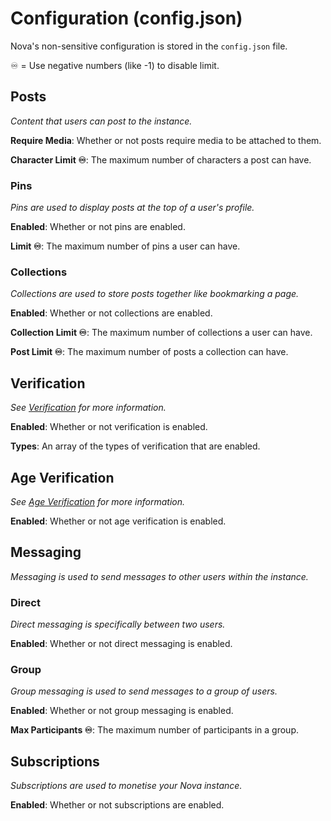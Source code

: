 # Configuration (config.json)

Nova's non-sensitive configuration is stored in the `config.json` file.

♾️ = Use negative numbers (like -1) to disable limit.

## Posts

*Content that users can post to the instance.*

**Require Media**: Whether or not posts require media to be attached to them.

**Character Limit ♾️**: The maximum number of characters a post can have.

### Pins

*Pins are used to display posts at the top of a user's profile.*

**Enabled**: Whether or not pins are enabled.

**Limit ♾️**: The maximum number of pins a user can have.

### Collections

*Collections are used to store posts together like bookmarking a page.*

**Enabled**: Whether or not collections are enabled.

**Collection Limit ♾️**: The maximum number of collections a user can have.

**Post Limit ♾️**: The maximum number of posts a collection can have.

## Verification

*See [Verification](/features/verification) for more information.*

**Enabled**: Whether or not verification is enabled.

**Types**: An array of the types of verification that are enabled.

## Age Verification

*See [Age Verification](/compliance/age-verification) for more information.*

**Enabled**: Whether or not age verification is enabled.

## Messaging

*Messaging is used to send messages to other users within the instance.*

### Direct

*Direct messaging is specifically between two users.*

**Enabled**: Whether or not direct messaging is enabled.

### Group

*Group messaging is used to send messages to a group of users.*

**Enabled**: Whether or not group messaging is enabled.

**Max Participants ♾️**: The maximum number of participants in a group.

## Subscriptions

*Subscriptions are used to monetise your Nova instance.*

**Enabled**: Whether or not subscriptions are enabled.
